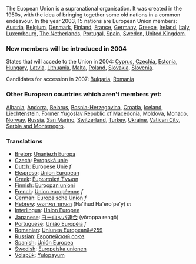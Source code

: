 The Euopean Union is a supranational organisation.  It was created in the 1950s, with the idea of bringing together some old nations in a common endeavour.
In the year 2003, 15 nations are European Union members:
[[Austria]], [[Belgium]], [[Denmark]], [[Finland]], [[France]], [[Germany]],
[[Greece]], [[Ireland]], [[Italy]], [[Luxembourg]], [[The Netherlands]],
[[Portugal]], [[Spain]], [[Sweden]], [[United Kingdom]].

=== New members will be introduced in 2004 ===

States that will accede to the Union in 2004:
[[Cyprus]], [[Czechia]], [[Estonia]], [[Hungary]], [[Latvia]], [[Lithuania]],
[[Malta]], [[Poland]], [[Slovakia]], [[Slovenia]].

Candidates for accession in 2007:
[[Bulgaria]], [[Romania]] 
  
=== Other European countries which aren't members yet: ===

[[Albania]], [[Andorra]], [[Belarus]], [[Bosnia-Herzegovina]],
[[Croatia]], [[Iceland]], [[Liechtenstein]],
[[Former Yugoslav Republic of Macedonia]], [[Moldova]],
[[Monaco]], [[Norway]], [[Russia]], [[San Marino]],
[[Switzerland]], [[Turkey]], [[Ukraine]],
[[Vatican City]], [[Serbia and Montenegro]].

=== Translations ===
*[[Breton]]: [[Unaniezh Europa]]
*[[Czech]]: [[Εvropská unie]]
*[[Dutch]]: [[Europese Unie]] ''f''
*[[Ekspreso]]: [[Union European]]
*[[Greek]]: [[Ευρωπαϊκή Ένωση]]
*[[Finnish]]: [[Euroopan unioni]]
*[[French]]: [[Union européenne]] ''f''
*[[German]]: [[Europäische Union]] ''f''
*[[Hebrew]]: [[האיחוד הארופאי]] (Ha'ihud Ha'ero'pe'y) ''m''
*[[Interlingua]]: [[Union Europee]]
*[[Japanese]]: [[ヨーロッパ連合]] (yōroppa rengō)
*[[Portuguese]]: [[União Européia]] ''f''
*[[Romanian]]: [[Uniunea European&#259]]
*[[Russian]]: [[Европейский союз]]
*[[Spanish]]: [[Unión Europea]]
*[[Swedish]]: [[Europeiska unionen]]
*[[Volapük]]: [[Yulopayum]]